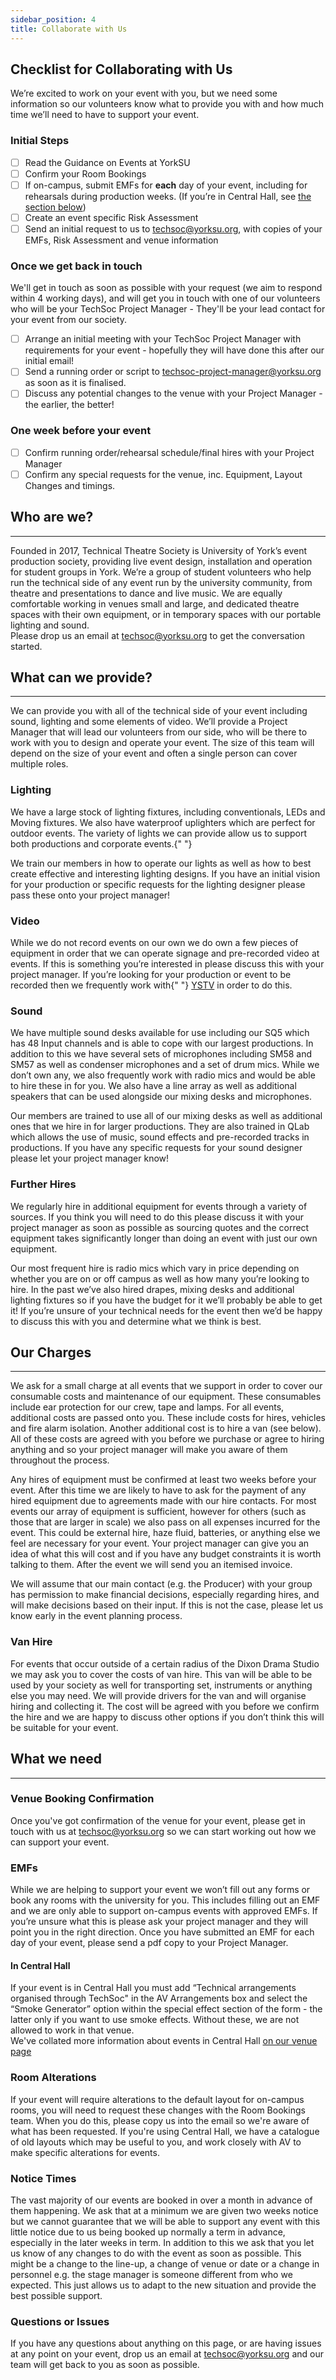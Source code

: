 ```yaml
---
sidebar_position: 4
title: Collaborate with Us
---
```


## Checklist for Collaborating with Us

We’re excited to work on your event with you, but we need some information so our volunteers know what to provide you with and how much time we’ll need to have to support your event.

### Initial Steps

- [ ] Read the Guidance on Events at YorkSU
- [ ] Confirm your Room Bookings
- [ ] If on-campus, submit EMFs for **each** day of your event, including for rehearsals during production weeks. (If you’re in Central Hall, see [the section below](#in-central-hall))
- [ ] Create an event specific Risk Assessment
- [ ] Send an initial request to us to techsoc@yorksu.org, with copies of your EMFs, Risk Assessment and venue information

### Once we get back in touch​

We'll get in touch as soon as possible with your request (we aim to respond within 4 working days), and will get you in touch with one of our volunteers who will be your TechSoc Project Manager - They'll be your lead contact for your event from our society.

- [ ] Arrange an initial meeting with your TechSoc Project Manager with requirements for your event - hopefully they will have done this after our initial email!
- [ ] Send a running order or script to techsoc-project-manager@yorksu.org as soon as it is finalised.
- [ ] Discuss any potential changes to the venue with your Project Manager - the earlier, the better!

### One week before your event​

- [ ] Confirm running order/rehearsal schedule/final hires with your Project Manager
- [ ] Confirm any special requests for the venue, inc. Equipment, Layout Changes and timings.

## Who are we?​

---

Founded in 2017, Technical Theatre Society is University of York’s event production society, providing live event design, installation and operation for student groups in York.
We’re a group of student volunteers who help run the technical side of any event run by the university community, from theatre and presentations to dance and live music. We are equally comfortable working in venues small and large, and dedicated theatre spaces with their own equipment, or in temporary spaces with our portable lighting and sound.  
Please drop us an email at [techsoc@yorksu.org](mailto:techsoc@yorksu.org) to get the conversation started.

## What can we provide?​

---

We can provide you with all of the technical side of your event including sound, lighting and some elements of video. We’ll provide a Project Manager that will lead our volunteers from our side, who will be there to work with you to design and operate your event. The size of this team will depend on the size of your event and often a single person can cover multiple roles.

<div className="row">
  <div className="col">
    <h3>Lighting</h3>
    <p>
      We have a large stock of lighting fixtures, including conventionals, LEDs
      and Moving fixtures. We also have waterproof uplighters which are perfect
      for outdoor events. The variety of lights we can provide allow us to
      support both productions and corporate events.{" "}
    </p>
    <p>
      We train our members in how to operate our lights as well as how to best
      create effective and interesting lighting designs. If you have an initial
      vision for your production or specific requests for the lighting designer
      please pass these onto your project manager!
    </p>
    <h3>Video</h3>
    <p>
      While we do not record events on our own we do own a few pieces of
      equipment in order that we can operate signage and pre-recorded video at
      events. If this is something you’re interested in please discuss this with
      your project manager. If you’re looking for your production or event to be
      recorded then we frequently work with{" "}
      <a href="https://ystv.co.uk">YSTV</a> in order to do this.
    </p>
  </div>
  <div className="col">
    <h3>Sound</h3>
    <p>
      We have multiple sound desks available for use including our SQ5 which has
      48 Input channels and is able to cope with our largest productions. In
      addition to this we have several sets of microphones including SM58 and
      SM57 as well as condenser microphones and a set of drum mics. While we
      don’t own any, we also frequently work with radio mics and would be able
      to hire these in for you. We also have a line array as well as additional
      speakers that can be used alongside our mixing desks and microphones.
    </p>
    <p>
      Our members are trained to use all of our mixing desks as well as
      additional ones that we hire in for larger productions. They are also
      trained in QLab which allows the use of music, sound effects and
      pre-recorded tracks in productions. If you have any specific requests for
      your sound designer please let your project manager know!
    </p>
  </div>
</div>
<h3>Further Hires</h3>
<p>
  We regularly hire in additional equipment for events through a variety of
  sources. If you think you will need to do this please discuss it with your
  project manager as soon as possible as sourcing quotes and the correct
  equipment takes significantly longer than doing an event with just our own
  equipment.
</p>
<p>
  Our most frequent hire is radio mics which vary in price depending on whether
  you are on or off campus as well as how many you’re looking to hire. In the
  past we’ve also hired drapes, mixing desks and additional lighting fixtures so
  if you have the budget for it we’ll probably be able to get it! If you’re
  unsure of your technical needs for the event then we’d be happy to discuss
  this with you and determine what we think is best.
</p>

## Our Charges​

---

We ask for a small charge at all events that we support in order to cover our consumable costs and maintenance of our equipment. These consumables include ear protection for our crew, tape and lamps.
For all events, additional costs are passed onto you. These include costs for hires, vehicles and fire alarm isolation. Another additional cost is to hire a van (see below). All of these costs are agreed with you before we purchase or agree to hiring anything and so your project manager will make you aware of them throughout the process.

Any hires of equipment must be confirmed at least two weeks before your event. After this time we are likely to have to ask for the payment of any hired equipment due to agreements made with our hire contacts.
For most events our array of equipment is sufficient, however for others (such as those that are larger in scale) we also pass on all expenses incurred for the event. This could be external hire, haze fluid, batteries, or anything else we feel are necessary for your event. Your project manager can give you an idea of what this will cost and if you have any budget constraints it is worth talking to them. After the event we will send you an itemised invoice.

We will assume that our main contact (e.g. the Producer) with your group has permission to make financial decisions, especially regarding hires, and will make decisions based on their input. If this is not the case, please let us know early in the event planning process.

### Van Hire​

For events that occur outside of a certain radius of the Dixon Drama Studio we may ask you to cover the costs of van hire. This van will be able to be used by your society as well for transporting set, instruments or anything else you may need. We will provide drivers for the van and will organise hiring and collecting it. The cost will be agreed with you before we confirm the hire and we are happy to discuss other options if you don’t think this will be suitable for your event.

## What we need​

---

### Venue Booking Confirmation​

Once you've got confirmation of the venue for your event, please get in touch with us at techsoc@yorksu.org so we can start working out how we can support your event.

### EMFs​

While we are helping to support your event we won’t fill out any forms or book any rooms with the university for you. This includes filling out an EMF and we are only able to support on-campus events with approved EMFs. If you’re unsure what this is please ask your project manager and they will point you in the right direction.
Once you have submitted an EMF for each day of your event, please send a pdf copy to your Project Manager.

#### In Central Hall

If your event is in Central Hall you must add “Technical arrangements organised through TechSoc" in the AV Arrangements box and select the “Smoke Generator” option within the special effect section of the form - the latter only if you want to use smoke effects. Without these, we are not allowed to work in that venue.  
We've collated more information about events in Central Hall [on our venue page](/docs/venues/central-hall)

### Room Alterations​

If your event will require alterations to the default layout for on-campus rooms, you will need to request these changes with the Room Bookings team. When you do this, please copy us into the email so we're aware of what has been requested. If you're using Central Hall, we have a catalogue of old layouts which may be useful to you, and work closely with AV to make specific alterations for events.

### Notice Times​

The vast majority of our events are booked in over a month in advance of them happening. We ask that at a minimum we are given two weeks notice but we cannot guarantee that we will be able to support any event with this little notice due to us being booked up normally a term in advance, especially in the later weeks in term.
In addition to this we ask that you let us know of any changes to do with the event as soon as possible. This might be a change to the line-up, a change of venue or date or a change in personnel e.g. the stage manager is someone different from who we expected. This just allows us to adapt to the new situation and provide the best possible support.

### Questions or Issues

If you have any questions about anything on this page, or are having issues at any point on your event, drop us an email at techsoc@yorksu.org and our team will get back to you as soon as possible.
